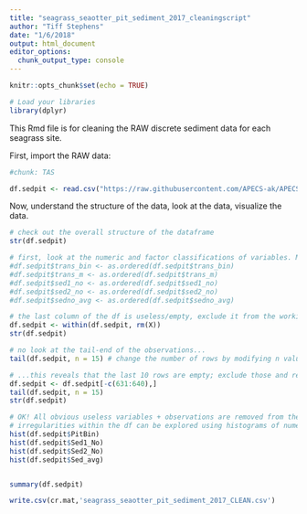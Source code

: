 ```yaml
---
title: "seagrass_seaotter_pit_sediment_2017_cleaningscript"
author: "Tiff Stephens"
date: "1/6/2018"
output: html_document
editor_options: 
  chunk_output_type: console
---
```


```r
knitr::opts_chunk$set(echo = TRUE)

# Load your libraries
library(dplyr)
```

This Rmd file is for cleaning the RAW discrete sediment data for each seagrass site.

First, import the RAW data:
```r
#chunk: TAS

df.sedpit <- read.csv("https://raw.githubusercontent.com/APECS-ak/APECS-master-repos/master/ALL_DATA/seagrass_seaotter_pit_sediment_2017_RAW.csv", stringsAsFactors = FALSE, header = TRUE)

```


Now, understand the structure of the data, look at the data, visualize the data. 

```r
# check out the overall structure of the dataframe
str(df.sedpit)

# first, look at the numeric and factor classifications of variables. Many factors are ordinal; there classifications need to reflect this. 
#df.sedpit$trans_bin <- as.ordered(df.sedpit$trans_bin)
#df.sedpit$trans_m <- as.ordered(df.sedpit$trans_m)
#df.sedpit$sed1_no <- as.ordered(df.sedpit$sed1_no)
#df.sedpit$sed2_no <- as.ordered(df.sedpit$sed2_no)
#df.sedpit$sedno_avg <- as.ordered(df.sedpit$sedno_avg)

# the last column of the df is useless/empty, exclude it from the working df. Check that it was removed successfully (it was)
df.sedpit <- within(df.sedpit, rm(X))
str(df.sedpit)

# no look at the tail-end of the observations...
tail(df.sedpit, n = 15) # change the number of rows by modifying n value

# ...this reveals that the last 10 rows are empty; exclude those and re-check df. 
df.sedpit <- df.sedpit[-c(631:640),]
tail(df.sedpit, n = 15)
str(df.sedpit)

# OK! All obvious useless variables + observations are removed from the edges of the df.
# irregularities within the df can be explored using histograms of numeric data
hist(df.sedpit$PitBin)
hist(df.sedpit$Sed1_No)
hist(df.sedpit$Sed2_No)
hist(df.sedpit$Sed_avg)


summary(df.sedpit)

```


```r
write.csv(cr.mat,'seagrass_seaotter_pit_sediment_2017_CLEAN.csv')
```











